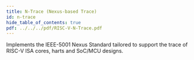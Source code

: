 ```yaml
---
title: N-Trace (Nexus-based Trace)
id: n-trace
hide_table_of_contents: true
pdf: ../../../pdf/RISC-V-N-Trace.pdf
---
```


Implements the IEEE-5001 Nexus Standard tailored to support the trace of RISC-V ISA cores, harts and SoC/MCU designs.

<PDF download= {frontMatter.pdf} title= {frontMatter.title} >
</PDF>
